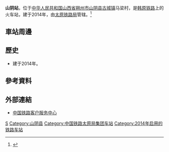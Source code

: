 {{Infobox China railway station
|车站名称 = 山阴站
|图片 = 
|图片介绍 = 
|其他名称 = 
|车站拼音 = Shanyin
|英文名称 = Shanyin Railway Station
|车站代码 = 
|电报码 = SNV
|拼音码 = SYI
|始建时间 = 
|开通运营 = 
|车站位置 = [[山西省|山西省]][[朔州市|朔州市]][[山阴县|山阴县]][[古城镇_(山阴县)|古城镇]]马梁村
|坐标 = 
|归属 = [[太原铁路局|太原铁路局]]
|线路 = [[韩原铁路|韩原铁路]]
|车站等级 = [[三等站_(中铁)|三等站]]
|使用状态 = 
|月台数目 = 
|股道数目 = 
}}
'''山阴站'''，位于[[中华人民共和国|中华人民共和国]][[山西省|山西省]][[朔州市|朔州市]][[山阴县|山阴县]][[古城镇_(山阴县)|古城镇]]马梁村，是[[韩原铁路|韩原铁路]]上的火车站，建于2014年，由[[太原铁路局|太原铁路局]]管辖。<ref>{{Cite web |url=http://search.huochepiao.com/huochezhan/jieshao/3954.htm |title=山阴火车站介绍 |accessdate=2016-11-21 |archive-date=2016-08-01 |archive-url=https://web.archive.org/web/20160801045135/http://search.huochepiao.com/huochezhan/jieshao/3954.htm |dead-url=no }}</ref>
==車站周邊==
==歷史==
* 建于2014年。
==參考資料==
{{reflist}}
==外部連結==
* [http://www.12306.cn/mormhweb/ 中国铁路客户服务中心] {{Wayback|url=http://www.12306.cn/mormhweb/ |date=20180205163941 }}

{{China-rail-stub}}
{{韩原铁路}}
[[Category:朔州市铁路车站|S]]
[[Category:山阴县|Category:山阴县]]
[[Category:中国铁路太原局集团车站|Category:中国铁路太原局集团车站]]
[[Category:2014年启用的铁路车站|Category:2014年启用的铁路车站]]